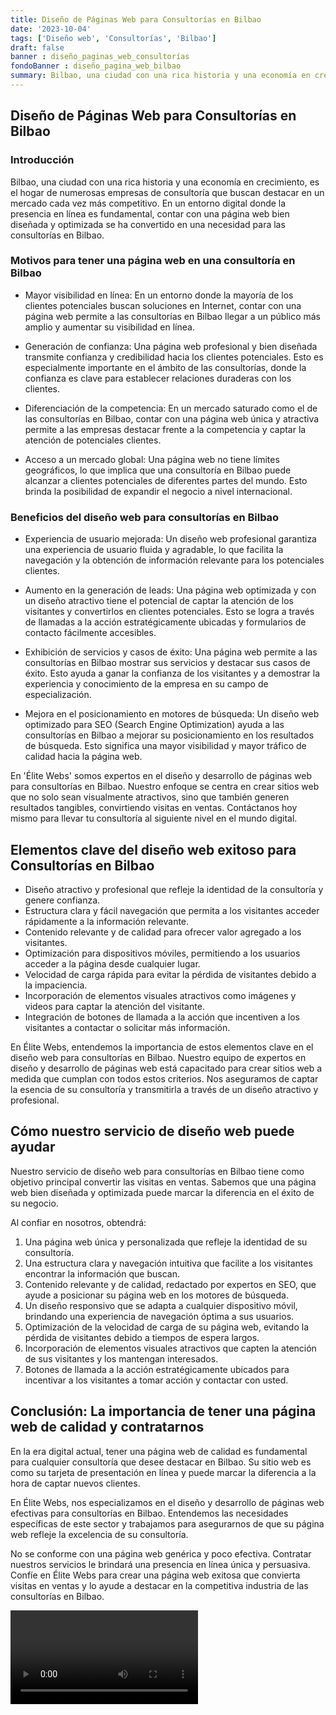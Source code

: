 ```yaml
---
title: Diseño de Páginas Web para Consultorías en Bilbao
date: '2023-10-04'
tags: ['Diseño web', 'Consultorías', 'Bilbao']
draft: false
banner : diseño_paginas_web_consultorías
fondoBanner : diseño_pagina_web_bilbao
summary: Bilbao, una ciudad con una rica historia y una economía en crecimiento, es el hogar de numerosas empresas de consultoría que buscan destacar en un mercado cada vez más competitivo. En un entorno digital donde la presencia en línea es fundamental, contar con una página web bien diseñada y optimizada se ha convertido en una necesidad para las consultorías en Bilbao.
---
```


## Diseño de Páginas Web para Consultorías en Bilbao

### Introducción

Bilbao, una ciudad con una rica historia y una economía en crecimiento, es el hogar de numerosas empresas de consultoría que buscan destacar en un mercado cada vez más competitivo. En un entorno digital donde la presencia en línea es fundamental, contar con una página web bien diseñada y optimizada se ha convertido en una necesidad para las consultorías en Bilbao.

### Motivos para tener una página web en una consultoría en Bilbao

- Mayor visibilidad en línea: En un entorno donde la mayoría de los clientes potenciales buscan soluciones en Internet, contar con una página web permite a las consultorías en Bilbao llegar a un público más amplio y aumentar su visibilidad en línea.

- Generación de confianza: Una página web profesional y bien diseñada transmite confianza y credibilidad hacia los clientes potenciales. Esto es especialmente importante en el ámbito de las consultorías, donde la confianza es clave para establecer relaciones duraderas con los clientes.

- Diferenciación de la competencia: En un mercado saturado como el de las consultorías en Bilbao, contar con una página web única y atractiva permite a las empresas destacar frente a la competencia y captar la atención de potenciales clientes.

- Acceso a un mercado global: Una página web no tiene límites geográficos, lo que implica que una consultoría en Bilbao puede alcanzar a clientes potenciales de diferentes partes del mundo. Esto brinda la posibilidad de expandir el negocio a nivel internacional.

### Beneficios del diseño web para consultorías en Bilbao

- Experiencia de usuario mejorada: Un diseño web profesional garantiza una experiencia de usuario fluida y agradable, lo que facilita la navegación y la obtención de información relevante para los potenciales clientes.

- Aumento en la generación de leads: Una página web optimizada y con un diseño atractivo tiene el potencial de captar la atención de los visitantes y convertirlos en clientes potenciales. Esto se logra a través de llamadas a la acción estratégicamente ubicadas y formularios de contacto fácilmente accesibles.

- Exhibición de servicios y casos de éxito: Una página web permite a las consultorías en Bilbao mostrar sus servicios y destacar sus casos de éxito. Esto ayuda a ganar la confianza de los visitantes y a demostrar la experiencia y conocimiento de la empresa en su campo de especialización.

- Mejora en el posicionamiento en motores de búsqueda: Un diseño web optimizado para SEO (Search Engine Optimization) ayuda a las consultorías en Bilbao a mejorar su posicionamiento en los resultados de búsqueda. Esto significa una mayor visibilidad y mayor tráfico de calidad hacia la página web.

En 'Élite Webs' somos expertos en el diseño y desarrollo de páginas web para consultorías en Bilbao. Nuestro enfoque se centra en crear sitios web que no solo sean visualmente atractivos, sino que también generen resultados tangibles, convirtiendo visitas en ventas. Contáctanos hoy mismo para llevar tu consultoría al siguiente nivel en el mundo digital.

<GifSeo />

<Cta />

## Elementos clave del diseño web exitoso para Consultorías en Bilbao

- Diseño atractivo y profesional que refleje la identidad de la consultoría y genere confianza.
- Estructura clara y fácil navegación que permita a los visitantes acceder rápidamente a la información relevante.
- Contenido relevante y de calidad para ofrecer valor agregado a los visitantes.
- Optimización para dispositivos móviles, permitiendo a los usuarios acceder a la página desde cualquier lugar.
- Velocidad de carga rápida para evitar la pérdida de visitantes debido a la impaciencia.
- Incorporación de elementos visuales atractivos como imágenes y videos para captar la atención del visitante.
- Integración de botones de llamada a la acción que incentiven a los visitantes a contactar o solicitar más información.

En Élite Webs, entendemos la importancia de estos elementos clave en el diseño web para consultorías en Bilbao. Nuestro equipo de expertos en diseño y desarrollo de páginas web está capacitado para crear sitios web a medida que cumplan con todos estos criterios. Nos aseguramos de captar la esencia de su consultoría y transmitirla a través de un diseño atractivo y profesional. 

## Cómo nuestro servicio de diseño web puede ayudar

Nuestro servicio de diseño web para consultorías en Bilbao tiene como objetivo principal convertir las visitas en ventas. Sabemos que una página web bien diseñada y optimizada puede marcar la diferencia en el éxito de su negocio. 

Al confiar en nosotros, obtendrá:

1. Una página web única y personalizada que refleje la identidad de su consultoría.
2. Una estructura clara y navegación intuitiva que facilite a los visitantes encontrar la información que buscan.
3. Contenido relevante y de calidad, redactado por expertos en SEO, que ayude a posicionar su página web en los motores de búsqueda.
4. Un diseño responsivo que se adapta a cualquier dispositivo móvil, brindando una experiencia de navegación óptima a sus usuarios.
5. Optimización de la velocidad de carga de su página web, evitando la pérdida de visitantes debido a tiempos de espera largos.
6. Incorporación de elementos visuales atractivos que capten la atención de sus visitantes y los mantengan interesados.
7. Botones de llamada a la acción estratégicamente ubicados para incentivar a los visitantes a tomar acción y contactar con usted.

## Conclusión: La importancia de tener una página web de calidad y contratarnos

En la era digital actual, tener una página web de calidad es fundamental para cualquier consultoría que desee destacar en Bilbao. Su sitio web es como su tarjeta de presentación en línea y puede marcar la diferencia a la hora de captar nuevos clientes.

En Élite Webs, nos especializamos en el diseño y desarrollo de páginas web efectivas para consultorías en Bilbao. Entendemos las necesidades específicas de este sector y trabajamos para asegurarnos de que su página web refleje la excelencia de su consultoría.

No se conforme con una página web genérica y poco efectiva. Contratar nuestros servicios le brindará una presencia en línea única y persuasiva. Confíe en Élite Webs para crear una página web exitosa que convierta visitas en ventas y lo ayude a destacar en la competitiva industria de las consultorías en Bilbao.

<Video />

<CtaBot job='Consultorías' city='Bilbao'/>

<Gmaps query='Bilbao+españa+maps' />